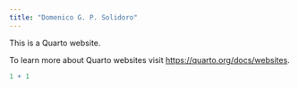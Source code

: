 ```yaml
---
title: "Domenico G. P. Solidoro"
---
```


This is a Quarto website.

To learn more about Quarto websites visit <https://quarto.org/docs/websites>.

```r
1 + 1
```
